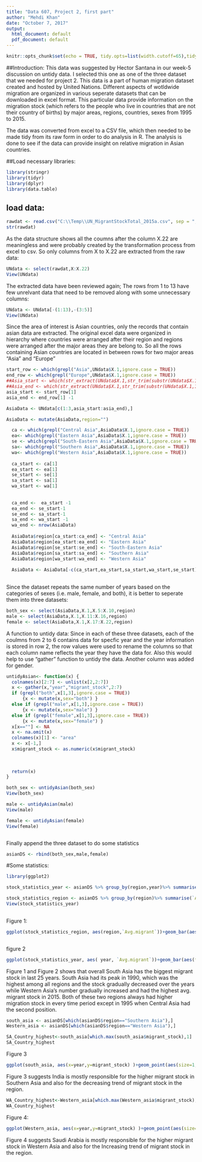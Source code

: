 ---
title: "Data 607, Project 2, first part"
author: "Mehdi Khan"
date: "October 7, 2017"
output:
  html_document: default
  pdf_document: default
---

```{r setup, include=FALSE}
knitr::opts_chunk$set(echo = TRUE, tidy.opts=list(width.cutoff=65),tidy=TRUE)
```

##Introduction:
This data was suggested by Hector Santana in our week-5 discussion on untidy data. I selected this one as one of the three dataset that we needed for project 2. This data is a part of human migration dataset created and hosted by United Nations. Different aspects of wotldwide migration are organized in various seperate datasets that can be downloaded in excel format. This particular data provide information on the migration stock (which refers to the people who live in countries that are not their country of births) by major areas, regions, countries, sexes from 1995 to 2015.     

The data was converted from excel to a CSV file, which then needed to be made tidy from its raw form in order to do analysis in R. The analysis is done to see if the data can provide insight on relative migration in Asian countries.

##Load necessary libraries:
```{r}
library(stringr)
library(tidyr)
library(dplyr)
library(data.table)
```

## load data:
```{r}
rawdat <- read.csv("C:\\Temp\\UN_MigrantStockTotal_2015a.csv", sep = ",",stringsAsFactors = FALSE, fill = TRUE)
str(rawdat)

```
As the data structure shows all the coumns after the column X.22 are meaningless and were probably created by the transformation process from excel to csv. So only columns from X to X.22 are extracted from the raw data:
```{r}
UNdata <- select(rawdat,X:X.22)
View(UNdata)
```

The extracted data have been reviewed again; The rows from 1 to 13 have few unrelvant data that need to be removed along with some unnecessary columns:

```{r}
UNdata <- UNdata[-(1:13),-(3:5)]
View(UNdata)
```

Since the area of interest is Asian countries, only the records that contain asian data are extracted. The original excel data were organized in hierarchy where countries were arranged after their region and regions were arranged after the major areas they are belong to. So  all the rows containing Asian countries are located in between rows for two major areas "Asia" and "Europe" 
```{r}
start_row <- which(grepl("Asia",UNdata$X.1,ignore.case = TRUE))
end_row <- which(grepl("Europe",UNdata$X.1,ignore.case = TRUE))
##Asia_start <- which(str_extract(UNdata$X.1,str_trim(substr(UNdata$X.1,1,5),side="both")) == "Asia")
##Asia_end <- which(str_extract(UNdata$X.1,str_trim(substr(UNdata$X.1,1,6),side="both")) == "Europe")
asia_start <- start_row[1]
asia_end <- end_row[1] -1

AsiaData <- UNdata[c(1:3,asia_start:asia_end),]

AsiaData <- mutate(AsiaData,region="")

  ca <- which(grepl("Central Asia",AsiaData$X.1,ignore.case = TRUE))
  ea<- which(grepl("Eastern Asia",AsiaData$X.1,ignore.case = TRUE))
  se <- which(grepl("South-Eastern Asia",AsiaData$X.1,ignore.case = TRUE))
  sa<- which(grepl("Southern Asia",AsiaData$X.1,ignore.case = TRUE))
  wa<- which(grepl("Western Asia",AsiaData$X.1,ignore.case = TRUE))
  
  ca_start <- ca[1]
  ea_start <- ea[1]
  se_start <- se[1]
  sa_start <- sa[1]
  wa_start <- wa[1]
  
  
  ca_end <-  ea_start -1
  ea_end <- se_start-1
  se_end <- sa_start-1
  sa_end <- wa_start -1 
  wa_end <- nrow(AsiaData)
  
  AsiaData$region[ca_start:ca_end] <- "Central Asia"
  AsiaData$region[ea_start:ea_end] <- "Eastern Asia"
  AsiaData$region[se_start:se_end] <- "South-Eastern Asia"
  AsiaData$region[sa_start:sa_end] <- "Southern Asia"
  AsiaData$region[wa_start:wa_end] <- "Western Asia"
  
  AsiaData <- AsiaData[-c(ca_start,ea_start,sa_start,wa_start,se_start),]
  
```
Since the dataset repeats the same number of years based on the categories of sexes (i.e. male, female, and both), it is better to seperate them into three datasets:
```{r}
both_sex <- select(AsiaData,X.1,X.5:X.10,region)
male <- select(AsiaData,X.1,X.11:X.16,region)
female <- select(AsiaData,X.1,X.17:X.22,region)

```

A function to untidy data:
Since in each of these three datasets, each of the coulmns from 2 to 6 contains data for specfic year and the year information is stored in row 2, the row values were used to rename the columns so that each column name reflects the year they have the data for. Also this would help to use "gather" function to untidy the data. Another column was added for gender.
```{r}
untidyAsian<- function(x) {
  colnames(x)[2:7] <- unlist(x[2,2:7])
  x <- gather(x,"year","migrant_stock",2:7)
  if (grepl("both",x[1,3],ignore.case = TRUE))
      {x <- mutate(x,sex="both") }
  else if (grepl("male",x[1,3],ignore.case = TRUE))
      {x <- mutate(x,sex="male") }
  else if (grepl("female",x[1,3],ignore.case = TRUE))
      {x <- mutate(x,sex="female") }
  x[x==""] <- NA 
  x <- na.omit(x)
  colnames(x)[1] <- "area"
  x <- x[-1,]
  x$migrant_stock <- as.numeric(x$migrant_stock)
  
  
  
  return(x)
}

both_sex <- untidyAsian(both_sex)
View(both_sex)

male <- untidyAsian(male)
View(male)

female <- untidyAsian(female)
View(female)



```
Finally append the three dataset to do some statistics

```{r}
asianDS <- rbind(both_sex,male,female)

```

#Some statistics:
```{r}
library(ggplot2)

stock_statistics_year <- asianDS %>% group_by(region,year)%>% summarise(`Avg.migrant`=mean(migrant_stock),max = max(migrant_stock),`total migrant` = sum(migrant_stock))

stock_statistics_region <- asianDS %>% group_by(region)%>% summarise(`Avg.migrant`=mean(migrant_stock),max = max(migrant_stock),`total migrant` = sum(migrant_stock))
View(stock_statistics_year)
  
```
Figure 1:
```{r}

ggplot(stock_statistics_region, aes(region,`Avg.migrant`))+geom_bar(aes(fill = region),stat = "identity", position = "dodge") + labs(title = "Avg. migrant stock by regions in 1990 to 2015 ", y = "avg. migrant stock")+theme(axis.text.x=element_text(angle=90,hjust=1))



```
figure 2
```{r}

ggplot(stock_statistics_year, aes( year, `Avg.migrant`))+geom_bar(aes(fill = region),stat = "identity", position = "dodge") + labs(title = "Avg. migrant stock by year in Asian regions", y = "Avg. Migrant stock")


```
Figure 1 and Figure 2 shows that overall South Asia has the biggest migrant stock in last 25 years. South Asia had its peak in 1990, which was the highest  among all regions and the stock gradually decreased over the years while Western Asia's number gradually increased and had the highest avg. migrant stock in 2015. Both of these two regions always had higher migration stock in every time period except in 1995 when Central Asia had the second position.


```{r}
south_asia <- asianDS[which(asianDS$region=="Southern Asia"),]
Western_asia <- asianDS[which(asianDS$region=="Western Asia"),]

SA_Country_highest<-south_asia[which.max(south_asia$migrant_stock),1]
SA_Country_highest
```
Figure 3

```{r}
ggplot(south_asia, aes(x=year,y=migrant_stock) )+geom_point(aes(size=1, color=area)) 
```


Figure 3 suggests India is mostly responsible for the higher migrant stock in Southern Asia and also for the decreasing trend of migrant stock in the region.


```{r}
WA_Country_highest<-Western_asia[which.max(Western_asia$migrant_stock),1]
WA_Country_highest
```
Figure 4:
```{r}
ggplot(Western_asia, aes(x=year,y=migrant_stock) )+geom_point(aes(size=1, color=area)) 
```


Figure 4 suggests Saudi Arabia is mostly responsible for the higher migrant stock in Western Asia and also for the Increasing trend of migrant stock in the region.



